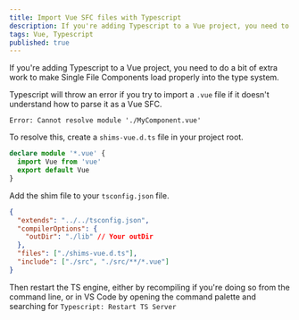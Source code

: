 ```yaml
---
title: Import Vue SFC files with Typescript
description: If you're adding Typescript to a Vue project, you need to do a bit of extra work to make Single File Components load properly into the type system.
tags: Vue, Typescript
published: true
---
```


If you're adding Typescript to a Vue project, you need to do a bit of extra work to make Single File Components load properly into the type system.

Typescript will throw an error if you try to import a `.vue` file if it doesn't understand how to parse it as a Vue SFC.

```
Error: Cannot resolve module './MyComponent.vue'
```

To resolve this, create a `shims-vue.d.ts` file in your project root.

```ts
declare module '*.vue' {
  import Vue from 'vue'
  export default Vue
}
```

Add the shim file to your `tsconfig.json` file.

```json numbered {6}
{
  "extends": "../../tsconfig.json",
  "compilerOptions": {
    "outDir": "./lib" // Your outDir
  },
  "files": ["./shims-vue.d.ts"],
  "include": ["./src", "./src/**/*.vue"]
}
```

Then restart the TS engine, either by recompiling if you're doing so from the command line, or in VS Code by opening the command palette and searching for `Typescript: Restart TS Server`
